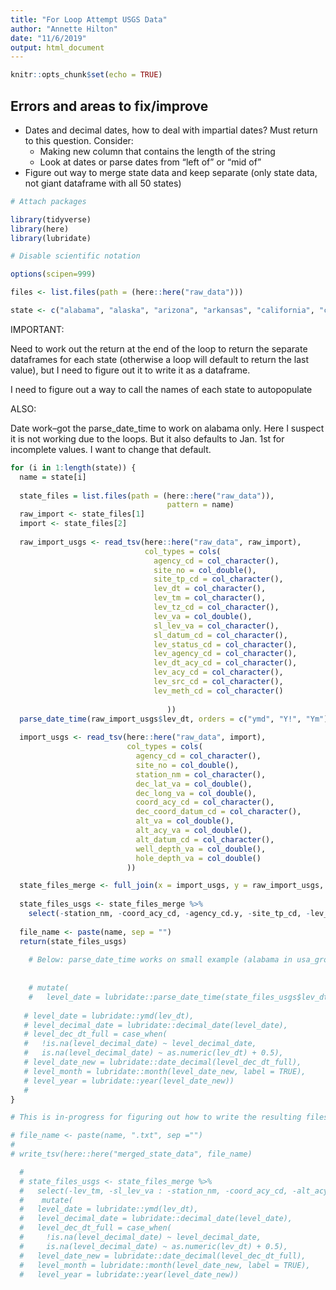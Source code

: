 ```yaml
---
title: "For Loop Attempt USGS Data"
author: "Annette Hilton"
date: "11/6/2019"
output: html_document
---
```


```r
knitr::opts_chunk$set(echo = TRUE)
```

## Errors and areas to fix/improve 

- Dates and decimal dates, how to deal with impartial dates? Must return to this question. Consider: 
  - Making new column that contains the length of the string 
  - Look at dates or parse dates from "left of" or "mid of" 
- Figure out way to merge state data and keep separate (only state data, not giant dataframe with all 50 states) 

```r
# Attach packages

library(tidyverse)
library(here)
library(lubridate)

# Disable scientific notation 

options(scipen=999)

```


```r
files <- list.files(path = (here::here("raw_data")))

state <- c("alabama", "alaska", "arizona", "arkansas", "california", "colorado", "connecticut", "delaware", "districtcolumbia", "florida", "georgia", "hawaii", "idaho", "illinois", "indiana", "iowa", "kansas", "kentucky", "louisiana", "maine", "maryland", "massachusetts", "michigan", "minnesota", "mississippi", "missouri", "montana", "nebraska", "nevada", "newhampshire", "newjersey", "newmexico", "newyork", "northcarolina", "northdakota", "oaklahoma", "ohio", "oregon", "pennsylvania", "puertorico", "rhodeisland", "southcarolina", "southdakota", "tennessee", "texas", "utah", "vermont", "virginia", "virginislands", "washington", "westvirginia", "wisconsin", "wyoming")
```

IMPORTANT: 

Need to work out the return at the end of the loop to return the separate dataframes for each state (otherwise a loop will default to return the last value), but I need to figure out it to write it as a dataframe. 

I need to figure out a way to call the names of each state to autopopulate 

ALSO: 

Date work--got the parse_date_time to work on alabama only. Here I suspect it is not working due to the loops. But it also defaults to Jan. 1st for incomplete values. I want to change that default. 

```r

for (i in 1:length(state)) {
  name = state[i]
  
  state_files = list.files(path = (here::here("raw_data")), 
                                   pattern = name)
  raw_import <- state_files[1]
  import <- state_files[2]
  
  raw_import_usgs <- read_tsv(here::here("raw_data", raw_import),
                              col_types = cols(
                                agency_cd = col_character(),
                                site_no = col_double(),
                                site_tp_cd = col_character(),
                                lev_dt = col_character(),
                                lev_tm = col_character(),
                                lev_tz_cd = col_character(), 
                                lev_va = col_double(), 
                                sl_lev_va = col_character(), 
                                sl_datum_cd = col_character(), 
                                lev_status_cd = col_character(),
                                lev_agency_cd = col_character(),
                                lev_dt_acy_cd = col_character(),
                                lev_acy_cd = col_character(), 
                                lev_src_cd = col_character(),
                                lev_meth_cd = col_character()
                                  
                                   ))
  parse_date_time(raw_import_usgs$lev_dt, orders = c("ymd", "Y!", "Ym"))
  
  import_usgs <- read_tsv(here::here("raw_data", import),
                          col_types = cols(
                            agency_cd = col_character(),
                            site_no = col_double(),
                            station_nm = col_character(),
                            dec_lat_va = col_double(),
                            dec_long_va = col_double(),
                            coord_acy_cd = col_character(), 
                            dec_coord_datum_cd = col_character(),
                            alt_va = col_double(),
                            alt_acy_va = col_double(),
                            alt_datum_cd = col_character(),
                            well_depth_va = col_double(),
                            hole_depth_va = col_double()
                          ))

  state_files_merge <- full_join(x = import_usgs, y = raw_import_usgs, by = "site_no", copy = FALSE)
  
  state_files_usgs <- state_files_merge %>% 
    select(-station_nm, -coord_acy_cd, -agency_cd.y, -site_tp_cd, -lev_tm, -sl_lev_va : -lev_age_cd)
  
  file_name <- paste(name, sep = "")
  return(state_files_usgs) 
    
    # Below: parse_date_time works on small example (alabama in usa_groundwater_data_import). I think it is not working here because something to do with the loop of the 50 states. "Error: Column `level_date` must be length 23296 (the number of rows) or one, not 72697) 
    
    
    # mutate(
    #   level_date = lubridate::parse_date_time(state_files_usgs$lev_dt, orders = c("ymd", "Y!", "Ym")))
  
   # level_date = lubridate::ymd(lev_dt),
   # level_decimal_date = lubridate::decimal_date(level_date),
   # level_dec_dt_full = case_when(
   #   !is.na(level_decimal_date) ~ level_decimal_date,
   #   is.na(level_decimal_date) ~ as.numeric(lev_dt) + 0.5),
   # level_date_new = lubridate::date_decimal(level_dec_dt_full),
   # level_month = lubridate::month(level_date_new, label = TRUE),
   # level_year = lubridate::year(level_date_new))
   # 
}

# This is in-progress for figuring out how to write the resulting files to a text doc (below)

# file_name <- paste(name, ".txt", sep ="")
# 
# write_tsv(here::here("merged_state_data", file_name) 

```

```r
  # 
  # state_files_usgs <- state_files_merge %>%
  #   select(-lev_tm, -sl_lev_va : -station_nm, -coord_acy_cd, -alt_acy_va) %>%
  #    mutate(
  #   level_date = lubridate::ymd(lev_dt),
  #   level_decimal_date = lubridate::decimal_date(level_date),
  #   level_dec_dt_full = case_when(
  #     !is.na(level_decimal_date) ~ level_decimal_date,
  #     is.na(level_decimal_date) ~ as.numeric(lev_dt) + 0.5),
  #   level_date_new = lubridate::date_decimal(level_dec_dt_full),
  #   level_month = lubridate::month(level_date_new, label = TRUE),
  #   level_year = lubridate::year(level_date_new))
```

